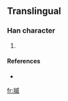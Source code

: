 ==Translingual==

===Han character===
{{Han char|rn=64|rad=手|as=09|sn=12|four=|canj=手戈竹女 (QIHV)}}

# {{defn|Han|sort=手09}}

====References====
* {{Han ref|kx=0445.341|hdz=31913.110|uh=63FB|ud=25595}}

[[fr:揻]]
